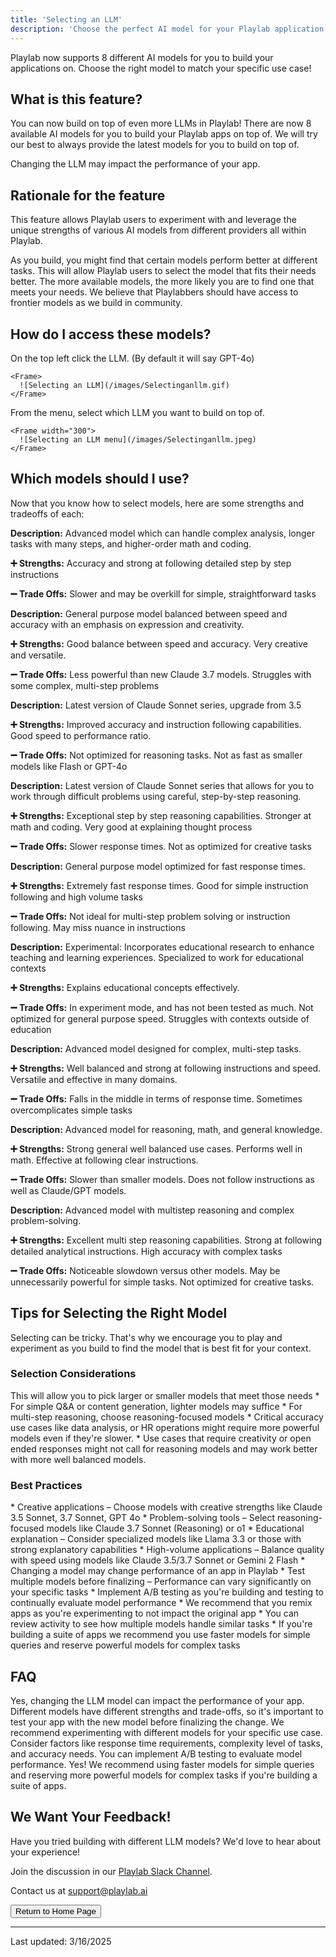 ```yaml
---
title: 'Selecting an LLM'
description: 'Choose the perfect AI model for your Playlab application'
---
```

<Tip>
Playlab now supports 8 different AI models for you to build your applications on. Choose the right model to match your specific use case!
</Tip>

## What is this feature? <Icon name="cube" />

You can now build on top of even more LLMs in Playlab! There are now 8 available AI models for you to build your Playlab apps on top of. We will try our best to always provide the latest models for you to build on top of.

<Warning>
  Changing the LLM may impact the performance of your app.
</Warning>

## Rationale for the feature <Icon name="lightbulb" />

This feature allows Playlab users to experiment with and leverage the unique strengths of various AI models from different providers all within Playlab.

As you build, you might find that certain models perform better at different tasks. This will allow Playlab users to select the model that fits their needs better. The more available models, the more likely you are to find one that meets your needs. We believe that Playlabbers should have access to frontier models as we build in community.

## How do I access these models? <Icon name="key" />

<Steps>
  <Step title="Click the LLM selector">
    On the top left click the LLM. (By default it will say GPT-4o)
    
    <Frame>
      ![Selecting an LLM](/images/Selectinganllm.gif)
    </Frame>
  </Step>
  <Step title="Choose your model">
    From the menu, select which LLM you want to build on top of.
    
    <Frame width="300">
      ![Selecting an LLM menu](/images/Selectinganllm.jpeg)
    </Frame>
  </Step>
</Steps>

## Which models should I use? <Icon name="list-check" />

Now that you know how to select models, here are some strengths and tradeoffs of each:

<CardGroup cols={1}>
  <Card title="Claude 3 Opus (Anthropic)" icon="sparkles">
    <p><strong>Description:</strong> Advanced model which can handle complex analysis, longer tasks with many steps, and higher-order math and coding.</p>
    <p><strong>➕ Strengths:</strong> Accuracy and strong at following detailed step by step instructions</p>
    <p><strong>➖ Trade Offs:</strong> Slower and may be overkill for simple, straightforward tasks</p>
  </Card>

  <Card title="Claude 3.5 Sonnet (Anthropic)" icon="music">
    <p><strong>Description:</strong> General purpose model balanced between speed and accuracy with an emphasis on expression and creativity.</p>
    <p><strong>➕ Strengths:</strong> Good balance between speed and accuracy. Very creative and versatile.</p>
    <p><strong>➖ Trade Offs:</strong> Less powerful than new Claude 3.7 models. Struggles with some complex, multi-step problems</p>
  </Card>

  <Card title="Claude 3.7 Sonnet (Anthropic)" icon="star">
    <p><strong>Description:</strong> Latest version of Claude Sonnet series, upgrade from 3.5</p>
    <p><strong>➕ Strengths:</strong> Improved accuracy and instruction following capabilities. Good speed to performance ratio.</p>
    <p><strong>➖ Trade Offs:</strong> Not optimized for reasoning tasks. Not as fast as smaller models like Flash or GPT-4o</p>
  </Card>

  <Card title="Claude 3.7 Sonnet Reasoning (Anthropic)" icon="brain">
    <p><strong>Description:</strong> Latest version of Claude Sonnet series that allows for you to work through difficult problems using careful, step-by-step reasoning.</p>
    <p><strong>➕ Strengths:</strong> Exceptional step by step reasoning capabilities. Stronger at math and coding. Very good at explaining thought process</p>
    <p><strong>➖ Trade Offs:</strong> Slower response times. Not as optimized for creative tasks</p>
  </Card>

  <Card title="Gemini 2 Flash (Google)" icon="bolt">
    <p><strong>Description:</strong> General purpose model optimized for fast response times.</p>
    <p><strong>➕ Strengths:</strong> Extremely fast response times. Good for simple instruction following and high volume tasks</p>
    <p><strong>➖ Trade Offs:</strong> Not ideal for multi-step problem solving or instruction following. May miss nuance in instructions</p>
  </Card>

  <Card title="LearnLM (Google)" icon="graduation-cap">
    <p><strong>Description:</strong> Experimental: Incorporates educational research to enhance teaching and learning experiences. Specialized to work for educational contexts</p>
    <p><strong>➕ Strengths:</strong> Explains educational concepts effectively.</p>
    <p><strong>➖ Trade Offs:</strong> In experiment mode, and has not been tested as much. Not optimized for general purpose speed. Struggles with contexts outside of education</p>
  </Card>

  <Card title="GPT-4o (OpenAI)" icon="circle-o">
    <p><strong>Description:</strong> Advanced model designed for complex, multi-step tasks.</p>
    <p><strong>➕ Strengths:</strong> Well balanced and strong at following instructions and speed. Versatile and effective in many domains.</p>
    <p><strong>➖ Trade Offs:</strong> Falls in the middle in terms of response time. Sometimes overcomplicates simple tasks</p>
  </Card>

  <Card title="Llama 3.3 (Meta)" icon="meta">
    <p><strong>Description:</strong> Advanced model for reasoning, math, and general knowledge.</p>
    <p><strong>➕ Strengths:</strong> Strong general well balanced use cases. Performs well in math. Effective at following clear instructions.</p>
    <p><strong>➖ Trade Offs:</strong> Slower than smaller models. Does not follow instructions as well as Claude/GPT models.</p>
  </Card>

  <Card title="O1 Reasoning (OpenAI)" icon="brain-circuit">
    <p><strong>Description:</strong> Advanced model with multistep reasoning and complex problem-solving.</p>
    <p><strong>➕ Strengths:</strong> Excellent multi step reasoning capabilities. Strong at following detailed analytical instructions. High accuracy with complex tasks</p>
    <p><strong>➖ Trade Offs:</strong> Noticeable slowdown versus other models. May be unnecessarily powerful for simple tasks. Not optimized for creative tasks.</p>
  </Card>
</CardGroup>

## Tips for Selecting the Right Model <Icon name="wand-magic-sparkles" />

Selecting can be tricky. That's why we encourage you to play and experiment as you build to find the model that is best fit for your context.

### Selection Considerations <Icon name="scale-balanced" />

<Accordion title="Ask yourself what is an ideal response time for your app?">
  This will allow you to pick larger or smaller models that meet those needs
</Accordion>

<Accordion title="Identify what complexity level is your task?">
  * For simple Q&A or content generation, lighter models may suffice
  * For multi-step reasoning, choose reasoning-focused models
</Accordion>

<Accordion title="What is the level of accuracy you are requiring of your app?">
  * Critical accuracy use cases like data analysis, or HR operations might require more powerful models even if they're slower.
  * Use cases that require creativity or open ended responses might not call for reasoning models and may work better with more well balanced models.
</Accordion>

### Best Practices <Icon name="medal" />

<Accordion title="Try to match your model with your use case:">
  * Creative applications – Choose models with creative strengths like Claude 3.5 Sonnet, 3.7 Sonnet, GPT 4o
  * Problem-solving tools – Select reasoning-focused models like Claude 3.7 Sonnet (Reasoning) or o1
  * Educational explanation – Consider specialized models like Llama 3.3 or those with strong explanatory capabilities
  * High-volume applications – Balance quality with speed using models like Claude 3.5/3.7 Sonnet or Gemini 2 Flash
</Accordion>

<Accordion title="Test out multiple models for apps that you are building:">
  * Changing a model may change performance of an app in Playlab
  * Test multiple models before finalizing – Performance can vary significantly on your specific tasks
  * Implement A/B testing as you're building and testing to continually evaluate model performance
</Accordion>

<Accordion title="Additional best practices:">
  * We recommend that you remix apps as you're experimenting to not impact the original app
  * You can review activity to see how multiple models handle similar tasks
  * If you're building a suite of apps we recommend you use faster models for simple queries and reserve powerful models for complex tasks
</Accordion>

## FAQ <Icon name="circle-question" />

<Accordion title="Will switching models affect my existing app?">
  Yes, changing the LLM model can impact the performance of your app. Different models have different strengths and trade-offs, so it's important to test your app with the new model before finalizing the change.
</Accordion>

<Accordion title="How do I know which model is best for my specific use case?">
  We recommend experimenting with different models for your specific use case. Consider factors like response time requirements, complexity level of tasks, and accuracy needs. You can implement A/B testing to evaluate model performance.
</Accordion>

<Accordion title="Can I use different models for different parts of my app suite?">
  Yes! We recommend using faster models for simple queries and reserving more powerful models for complex tasks if you're building a suite of apps.
</Accordion>

## We Want Your Feedback! <Icon name="comment-dots" />

<Info>
  Have you tried building with different LLM models? We'd love to hear about your experience!

  Join the discussion in our [Playlab Slack Channel](https://join.slack.com/t/playlabcommunity/shared_invite/zt-31mhwj7nl-49e1Mw5fYpyHJGOFyDIFtA).

  Contact us at [support@playlab.ai](mailto:support@playlab.ai)
</Info>

<div className="mt-8">
  <Button href="../index.md">Return to Home Page</Button>
</div>

---
Last updated: 3/16/2025